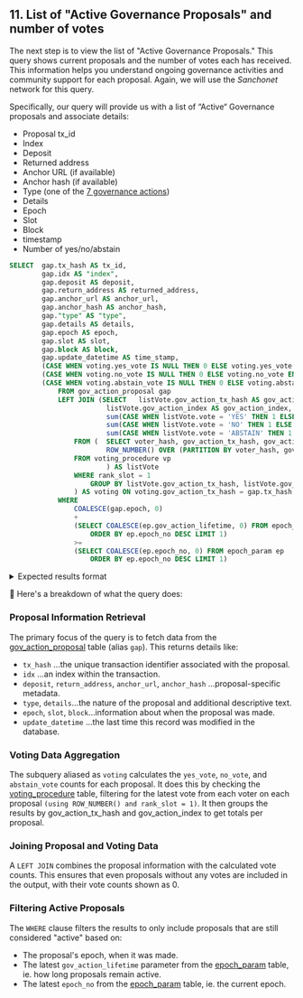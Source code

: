 
## 11. List of "Active Governance Proposals" and number of votes

The next step is to view the list of "Active Governance Proposals." This query shows current proposals and the number of votes each has received. This information helps you understand ongoing governance activities and community support for each proposal. Again, we will use the *Sanchonet* network for this query. 

Specifically, our query will provide us with a list of “Active“ Governance proposals and associate details:

- Proposal tx_id
- Index
- Deposit
- Returned address
- Anchor URL (if available)
- Anchor hash (if available)
- Type (one of the [7 governance actions](https://docs.sanchogov.tools/how-to-use-the-govtool/using-govtool/governance-actions))
- Details
- Epoch
- Slot
- Block
- timestamp 
- Number of yes/no/abstain 

```sql
SELECT 	gap.tx_hash AS tx_id,
		gap.idx AS "index",
		gap.deposit AS deposit,
		gap.return_address AS returned_address,
		gap.anchor_url AS anchor_url,
		gap.anchor_hash AS anchor_hash,
		gap."type" AS "type",
		gap.details AS details,
		gap.epoch AS epoch,
		gap.slot AS slot,
		gap.block AS block,
		gap.update_datetime AS time_stamp,
		(CASE WHEN voting.yes_vote IS NULL THEN 0 ELSE voting.yes_vote END) AS yes_vote,
		(CASE WHEN voting.no_vote IS NULL THEN 0 ELSE voting.no_vote END) AS no_vote,
		(CASE WHEN voting.abstain_vote IS NULL THEN 0 ELSE voting.abstain_vote END) AS abstain_vote
			FROM gov_action_proposal gap
			LEFT JOIN (SELECT 	listVote.gov_action_tx_hash AS gov_action_tx_hash,
						listVote.gov_action_index AS gov_action_index,
						sum(CASE WHEN listVote.vote = 'YES' THEN 1 ELSE 0 END) AS yes_vote,
						sum(CASE WHEN listVote.vote = 'NO' THEN 1 ELSE 0 END) AS no_vote,
						sum(CASE WHEN listVote.vote = 'ABSTAIN' THEN 1 ELSE 0 END) AS abstain_vote
				FROM (	SELECT voter_hash, gov_action_tx_hash, gov_action_index, vote, 
						ROW_NUMBER() OVER (PARTITION BY voter_hash, gov_action_tx_hash, gov_action_index ORDER BY slot DESC) AS rank_slot
				FROM voting_procedure vp 
						) AS listVote
				WHERE rank_slot = 1			
			        GROUP BY listVote.gov_action_tx_hash, listVote.gov_action_index
				) AS voting ON voting.gov_action_tx_hash = gap.tx_hash AND voting.gov_action_index = gap.idx
			WHERE 
				COALESCE(gap.epoch, 0) 
				+ 
				(SELECT COALESCE(ep.gov_action_lifetime, 0) FROM epoch_param ep
					ORDER BY ep.epoch_no DESC LIMIT 1)
				>= 
				(SELECT COALESCE(ep.epoch_no, 0) FROM epoch_param ep
				    ORDER BY ep.epoch_no DESC LIMIT 1)
```

<details>
<summary>
Expected results format
</summary>

```sql

tx_id      | index| deposit        | returned_address     | anchor_url                                | anchor_hash | type                   | details                | epoch | slot       | block     | time_stamp      | yes_vote | no_vote | abstain_vote
-----------+------+----------------+----------------------+-------------------------------------------+-------------+------------------------+------------------------+-------+------------+-----------+-----------------+----------+---------+------------- 
b71b...e3a | 0    | 100,000,000,000| stake_test1up...2r5a | https://thc-room335.com/poolMetaData.json | 6dd6...755  | INFO_ACTION            | {"type": "INFO_ACTION"}| 406   | 35,115,090 | 1,754,277 |2024-08-07 10:07 |     0    |    0    |       0


(Note: full results trimmed for readability)
```

</details>



🔎  Here's a breakdown of what the query does:

<Steps>

### Proposal Information Retrieval 

The primary focus of the query is to fetch data from the [gov_action_proposal](https://github.com/cardano-foundation/cf-ledger-sync/blob/main/docs/pages/schema.md#gov_action_proposal) table (alias `gap`). This returns details like:

- `tx_hash` ...the unique transaction identifier associated with the proposal.
- `idx` ...an index within the transaction.
- `deposit`, `return_address`, `anchor_url`, `anchor_hash` ...proposal-specific metadata.
- `type`, `details`...the nature of the proposal and additional descriptive text.
- `epoch`, `slot`, `block`...information about when the proposal was made.
- `update_datetime` ...the last time this record was modified in the database.

### Voting Data Aggregation

The subquery aliased as `voting` calculates the `yes_vote`, `no_vote`, and `abstain_vote` counts for each proposal. It does this by checking the [voting_procedure](https://github.com/cardano-foundation/cf-ledger-sync/blob/main/docs/pages/schema.md#voting_procedure) table, filtering for the latest vote from each voter on each proposal `(using ROW_NUMBER() and rank_slot = 1)`. It then groups the results by gov_action_tx_hash and gov_action_index to get totals per proposal.

### Joining Proposal and Voting Data

A `LEFT JOIN` combines the proposal information with the calculated vote counts. This ensures that even proposals without any votes are included in the output, with their vote counts shown as 0.

### Filtering Active Proposals

The `WHERE` clause filters the results to only include proposals that are still considered "active" based on:
- The proposal's epoch, when it was made.
- The latest `gov_action_lifetime` parameter from the [epoch_param](https://github.com/cardano-foundation/cf-ledger-sync/blob/main/docs/pages/schema.md#epoch_param) table, ie. how long proposals remain active.
- The latest `epoch_no` from the [epoch_param](https://github.com/cardano-foundation/cf-ledger-sync/blob/main/docs/pages/schema.md#epoch_param) table, ie. the current epoch.

</Steps>

